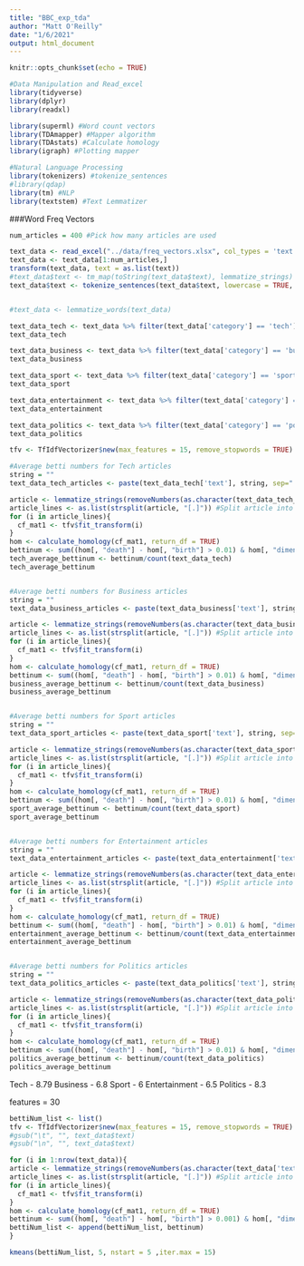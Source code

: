 ```yaml
---
title: "BBC_exp_tda"
author: "Matt O'Reilly"
date: "1/6/2021"
output: html_document
---
```


```r
knitr::opts_chunk$set(echo = TRUE)
```

```r
#Data Manipulation and Read_excel
library(tidyverse) 
library(dplyr)
library(readxl)

library(superml) #Word count vectors
library(TDAmapper) #Mapper algorithm
library(TDAstats) #Calculate homology
library(igraph) #Plotting mapper

#Natural Language Processing
library(tokenizers) #tokenize_sentences
#library(qdap)
library(tm) #NLP
library(textstem) #Text Lemmatizer
```


###Word Freq Vectors
```r
num_articles = 400 #Pick how many articles are used

text_data <- read_excel("../data/freq_vectors.xlsx", col_types = 'text', .name_repair = "minimal")
text_data <- text_data[1:num_articles,]
transform(text_data, text = as.list(text))
#text_data$text <- tm_map(toString(text_data$text), lemmatize_strings)
text_data$text <- tokenize_sentences(text_data$text, lowercase = TRUE, strip_punct = FALSE, simplify = FALSE)


#text_data <- lemmatize_words(text_data)

text_data_tech <- text_data %>% filter(text_data['category'] == 'tech')
text_data_tech

text_data_business <- text_data %>% filter(text_data['category'] == 'business')
text_data_business

text_data_sport <- text_data %>% filter(text_data['category'] == 'sport')
text_data_sport

text_data_entertainment <- text_data %>% filter(text_data['category'] == 'entertainment')
text_data_entertainment

text_data_politics <- text_data %>% filter(text_data['category'] == 'politics')
text_data_politics

```
```r
tfv <- TfIdfVectorizer$new(max_features = 15, remove_stopwords = TRUE)

#Average betti numbers for Tech articles
string = ""
text_data_tech_articles <- paste(text_data_tech['text'], string, sep=" ")

article <- lemmatize_strings(removeNumbers(as.character(text_data_tech_articles))) #Remove numbers from articles
article_lines <- as.list(strsplit(article, "[.]")) #Split article into sentences
for (i in article_lines){
  cf_mat1 <- tfv$fit_transform(i)
}
hom <- calculate_homology(cf_mat1, return_df = TRUE)
bettinum <- sum((hom[, "death"] - hom[, "birth"] > 0.01) & hom[, "dimension"] == 1) 
tech_average_bettinum <- bettinum/count(text_data_tech)
tech_average_bettinum


#Average betti numbers for Business articles
string = ""
text_data_business_articles <- paste(text_data_business['text'], string, sep=" ")

article <- lemmatize_strings(removeNumbers(as.character(text_data_business_articles))) #Remove numbers from articles
article_lines <- as.list(strsplit(article, "[.]")) #Split article into sentences
for (i in article_lines){
  cf_mat1 <- tfv$fit_transform(i)
}
hom <- calculate_homology(cf_mat1, return_df = TRUE)
bettinum <- sum((hom[, "death"] - hom[, "birth"] > 0.01) & hom[, "dimension"] == 1) 
business_average_bettinum <- bettinum/count(text_data_business)
business_average_bettinum


#Average betti numbers for Sport articles
string = ""
text_data_sport_articles <- paste(text_data_sport['text'], string, sep=" ")

article <- lemmatize_strings(removeNumbers(as.character(text_data_sport_articles))) #Remove numbers from articles
article_lines <- as.list(strsplit(article, "[.]")) #Split article into sentences
for (i in article_lines){
  cf_mat1 <- tfv$fit_transform(i)
}
hom <- calculate_homology(cf_mat1, return_df = TRUE)
bettinum <- sum((hom[, "death"] - hom[, "birth"] > 0.01) & hom[, "dimension"] == 1) 
sport_average_bettinum <- bettinum/count(text_data_sport)
sport_average_bettinum


#Average betti numbers for Entertainment articles
string = ""
text_data_entertainment_articles <- paste(text_data_entertainment['text'], string, sep=" ")

article <- lemmatize_strings(removeNumbers(as.character(text_data_entertainment_articles))) #Remove numbers from articles
article_lines <- as.list(strsplit(article, "[.]")) #Split article into sentences
for (i in article_lines){
  cf_mat1 <- tfv$fit_transform(i)
}
hom <- calculate_homology(cf_mat1, return_df = TRUE)
bettinum <- sum((hom[, "death"] - hom[, "birth"] > 0.01) & hom[, "dimension"] == 1) 
entertainment_average_bettinum <- bettinum/count(text_data_entertainment)
entertainment_average_bettinum


#Average betti numbers for Politics articles
string = ""
text_data_politics_articles <- paste(text_data_politics['text'], string, sep=" ")

article <- lemmatize_strings(removeNumbers(as.character(text_data_politics_articles))) #Remove numbers from articles
article_lines <- as.list(strsplit(article, "[.]")) #Split article into sentences
for (i in article_lines){
  cf_mat1 <- tfv$fit_transform(i)
}
hom <- calculate_homology(cf_mat1, return_df = TRUE)
bettinum <- sum((hom[, "death"] - hom[, "birth"] > 0.01) & hom[, "dimension"] == 1) 
politics_average_bettinum <- bettinum/count(text_data_politics)
politics_average_bettinum
```
Tech - 8.79
Business - 6.8
Sport - 6
Entertainment - 6.5
Politics - 8.3

features = 30

```r
bettiNum_list <- list()
tfv <- TfIdfVectorizer$new(max_features = 15, remove_stopwords = TRUE)
#gsub("\t", "", text_data$text)
#gsub("\n", "", text_data$text)

for (i in 1:nrow(text_data)){
article <- lemmatize_strings(removeNumbers(as.character(text_data['text'][i,]))) #Remove numbers from articles
article_lines <- as.list(strsplit(article, "[.]")) #Split article into sentences
for (i in article_lines){
  cf_mat1 <- tfv$fit_transform(i)
}
hom <- calculate_homology(cf_mat1, return_df = TRUE)
bettinum <- sum((hom[, "death"] - hom[, "birth"] > 0.001) & hom[, "dimension"] == 1) 
bettiNum_list <- append(bettiNum_list, bettinum)
}

kmeans(bettiNum_list, 5, nstart = 5 ,iter.max = 15)

```
